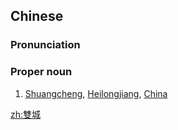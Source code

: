 ==Chinese==
{{zh-forms|s=双城}}

===Pronunciation===
{{zh-pron
|m=Shuāngchéng
|cat=propn
}}

===Proper noun===
{{zh-proper noun}}

# [[Shuangcheng]], [[Heilongjiang]], [[China]]

{{zh-cat|Cities}}

[[zh:雙城]]